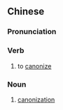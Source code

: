 {{also|封圣}}
==Chinese==
{{zh-forms|s=封圣}}

===Pronunciation===
{{zh-pron
|m=fēngshèng
|c=fung1 sing3
|cat=v,n
}}

===Verb===
{{zh-verb}}

# {{lb|zh|Christianity}} to [[canonize]]

===Noun===
{{zh-noun}}

# {{lb|zh|Christianity}} [[canonization]]